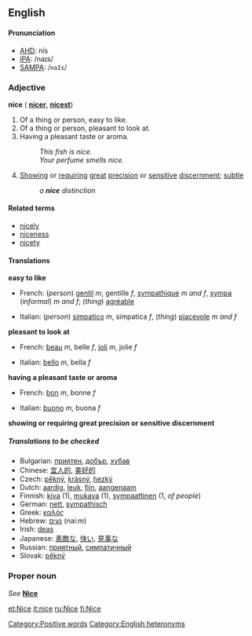 {{See|Nice}}
==English==
==== Pronunciation ====
*[[AHD]]: nīs
*[[IPA]]: /naɪs/
*[[SAMPA]]: /<tt>naIs</tt>/

===Adjective===
'''nice''' ({{compar}} '''[[nicer]]''', {{superl}} '''[[nicest]]''')

#Of a thing or person, easy to like.
#Of a thing or person, pleasant to look at.
#Having a pleasant taste or aroma.
#:''This fish is nice.''
#:''Your perfume smells nice.''
#[[show|Showing]] or [[require|requiring]] [[great]] [[precision]] or [[sensitive]] [[discern]]ment; [[subtle]]
#:''a '''nice''' distinction''

====Related terms====
*[[nicely]]
*[[niceness]]
*[[nicety]]

====Translations====

'''easy to like'''
{{top}}
*French: (''person'') [[gentil]] ''m'', gentille ''f'', [[sympathique]] ''m and f'', [[sympa]] (''informal'') ''m and f''; (''thing'') [[agréable]]
{{mid}}
*Italian: (''person'') [[simpatico]] ''m'', simpatica ''f'', (''thing'') [[piacevole]] ''m and f''
{{bottom}}

'''pleasant to look at'''
{{top}}
*French: [[beau]] ''m'', belle ''f'', [[joli]] ''m'', jolie ''f''
{{mid}}
*Italian: [[bello]] ''m'', bella ''f''
{{bottom}}

'''having a pleasant taste or aroma'''
{{top}}
*French: [[bon]] ''m'', bonne ''f''
{{mid}}
*Italian: [[buono]] ''m'', buona ''f''
{{bottom}}

'''showing or requiring great precision or sensitive discernment'''
{{top}}
{{mid}}
{{bottom}}

=====Translations to be checked=====
<!--Remove this section once all of the translations below have been moved into the tables above.-->
{{checktrans}}

*Bulgarian: [[приятен]], [[добър]], [[хубав]]
*Chinese: [[宜人的]], [[美好的]]
*Czech: [[pěkný]], [[krásný]], [[hezký]]
*Dutch: [[aardig]], [[leuk]], [[fijn]], [[aangenaam]]
*Finnish: [[kiva#Finnish|kiva]] (1), [[mukava]] (1), [[sympaattinen]] (1, ''of people'')
*German: [[nett]], [[sympathisch]]
*Greek: [[καλός]]
*Hebrew: [[נעים]] (nai:m)
*Irish: [[deas]]
*Japanese: [[素敵な]], [[快い]], [[見事な]]
*Russian: [[приятный]], [[симпатичный]]
*Slovak: [[pěkný]]

===Proper noun===
''See'' '''[[Nice]]'''

[[Category:Positive words]]
[[Category:English heteronyms]]

[[et:Nice]]
[[it:nice]]
[[ru:Nice]]
[[fi:Nice]]